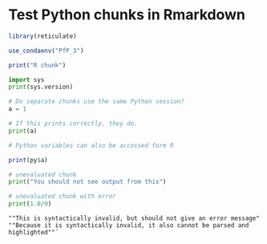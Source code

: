 # Test Python chunks in Rmarkdown

```r
library(reticulate)

use_condaenv("PfP_3")
```

```r
print("R chunk")
```


```python
import sys
print(sys.version)
```

```python
# Do separate chunks use the same Python session?
a = 1
```

```python
# If this prints correctly, they do.
print(a)
```

```r
# Python variables can also be accessed form R

print(py$a)
```


```python
# unevaluated chunk
print("You should not see output from this")
```


```python
# unevaluated chunk with error
print(1.0/0)
```



```{}
""This is syntactically invalid, but should not give an error message"
""Because it is syntactically invalid, it also cannot be parsed and highlighted""´
```
